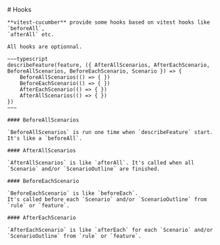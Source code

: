 
<Layout title="vitest-cucumber">
	# Hooks

    **vitest-cucumber** provide some hooks based on vitest hooks like `beforeAll`,
    `afterAll` etc.

    All hooks are optionnal.

    ~~~typescript
    describeFeature(feature, ({ AfterAllScenarios, AfterEachScenario, BeforeAllScenarios, BeforeEachScenario, Scenario }) => {
        BeforeAllScenarios(() => { })
        BeforeEachScenario(() => { })
        AfterEachScenario(() => { })
        AfterAllScenarios(() => { })
    })
    ~~~

    #### BeforeAllScenarios

    `BeforeAllScenarios` is run one time when `describeFeature` start. 
    It's like a `beforeAll`.

    #### AfterAllScenarios

    `AfterAllScenarios` is like `afterAll`. It's called when all `Scenario` and/or `ScenarioOutline` are finished.

    #### BeforeEachScenario

    `BeforeEachScenario` is like `beforeEach`.
    It's called before each `Scenario` and/or `ScenarioOutline` from `rule` or `feature`.

    #### AfterEachScenario

    `AfterEachScenario` is like `afterEach` for each `Scenario` and/or `ScenarioOutline` from `rule` or `feature`.
</Layout>
